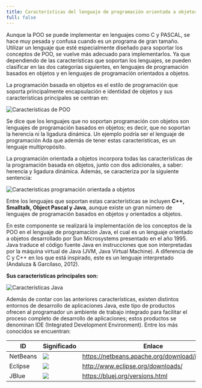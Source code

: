```yaml
---
title: Características del lenguaje de programación orientada a objetos
full: false
---
```


Aunque la POO se puede implementar en lenguajes como C y PASCAL, se hace muy pesada y confusa cuando es un programa de gran tamaño. Utilizar un lenguaje que esté especialmente diseñado para soportar los conceptos de POO, se vuelve más adecuado para implementarlos. Ya que dependiendo de las características que soportan los lenguajes, se pueden clasificar en las dos categorías siguientes, en lenguajes de programación basados en objetos y en lenguajes de programación orientados a objetos.

La programación basada en objetos es el estilo de programación que soporta principalmente encapsulación e identidad de objetos y sus características principales se centran en:

![Características de POO](/images/aplicacion-del-paradigma-orientado-a-objetos/001.svg)

Se dice que los lenguajes que no soportan programación con objetos son lenguajes de programación basados en objetos; es decir, que no soportan la herencia ni la ligadura dinámica. Un ejemplo podría ser el lenguaje de programación Ada que además de tener estas características, es un lenguaje multipropósito.

La programación orientada a objetos incorpora todas las características de la programación basada en objetos, junto con dos adicionales, a saber: herencia y ligadura dinámica. Además, se caracteriza por la siguiente sentencia:

![Características programación orientada a objetos](/images/aplicacion-del-paradigma-orientado-a-objetos/002.svg)

Entre los lenguajes que soportan estas características se incluyen **C++, Smalltalk, Object Pascal y Java**, aunque existe un gran número de lenguajes de programación basados en objetos y orientados a objetos.

En este componente se realizará la implementación de los conceptos de la POO en el lenguaje de programación Java, el cual es un lenguaje orientado a objetos desarrollado por Sun Microsystems presentado en el año 1995. Java traduce el código fuente Java en instrucciones que son interpretadas por la máquina virtual de Java (JVM, Java Virtual Machine). A diferencia de C y C++ en los que está inspirado, este es un lenguaje interpretado (Andaluza & Garcilaso, 2012).

**Sus características principales son:**

![Características Java](/images/aplicacion-del-paradigma-orientado-a-objetos/003.svg)

Además de contar con las anteriores características, existen distintos entornos de desarrollo de aplicaciones Java, este tipo de productos ofrecen al programador un ambiente de trabajo integrado para facilitar el proceso completo de desarrollo de aplicaciones; estos productos se denominan IDE (Integrated Development Environment). Entre los más conocidos se encuentran:


| ID                | Significado                                                       | Enlace                                         |
| ------------------| ------------------------------------------------------------------|------------------------------------------------|
| NetBeans          | ![](/images/aplicacion-del-paradigma-orientado-a-objetos/004.svg) |https://netbeans.apache.org/download/index.html |
| Eclipse           | ![](/images/aplicacion-del-paradigma-orientado-a-objetos/005.svg) |http://www.eclipse.org/downloads/               | 
| JBlue             | ![](/images/aplicacion-del-paradigma-orientado-a-objetos/006.svg) |https://bluej.org/versions.html                 |

